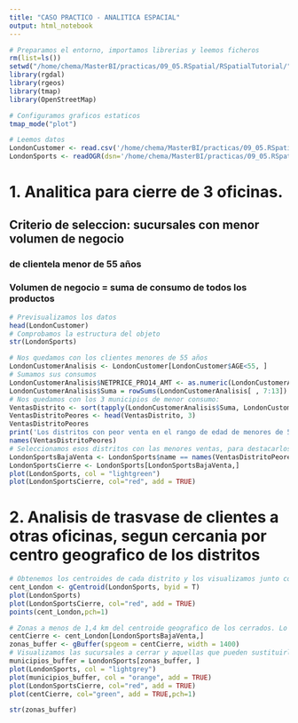 ```yaml
---
title: "CASO PRACTICO - ANALITICA ESPACIAL"
output: html_notebook
---
```


```r
# Preparamos el entorno, importamos librerias y leemos ficheros
rm(list=ls())
setwd("/home/chema/MasterBI/practicas/09_05.RSpatial/RSpatialTutorial/")
library(rgdal)
library(rgeos)
library(tmap)
library(OpenStreetMap)

# Configuramos graficos estaticos
tmap_mode("plot")

# Leemos datos
LondonCustomer <- read.csv('/home/chema/MasterBI/practicas/09_05.RSpatial/RSpatialTutorial/data/LondonCustomer.csv',header= T,sep = ';', na.strings = "?")
LondonSports <- readOGR(dsn='/home/chema/MasterBI/practicas/09_05.RSpatial/RSpatialTutorial/data', layer="london_sport")

```

# 1. Analitica para cierre de 3 oficinas.
## Criterio de seleccion: sucursales con menor volumen de negocio 
### de clientela menor de 55 años
### Volumen de negocio = suma de consumo de todos los productos

```r
# Previsualizamos los datos
head(LondonCustomer)
# Comprobamos la estructura del objeto
str(LondonSports)
```

```r
# Nos quedamos con los clientes menores de 55 años
LondonCustomerAnalisis <- LondonCustomer[LondonCustomer$AGE<55, ]
# Sumamos sus consumos
LondonCustomerAnalisis$NETPRICE_PRO14_AMT <- as.numeric(LondonCustomerAnalisis$NETPRICE_PRO14_AMT)
LondonCustomerAnalisis$Suma = rowSums(LondonCustomerAnalisis[ , 7:13])
# Nos quedamos con los 3 municipios de menor consumo:
VentasDistrito <- sort(tapply(LondonCustomerAnalisis$Suma, LondonCustomerAnalisis$name, sum), decreasing = F)
VentasDistritoPeores <- head(VentasDistrito, 3)
VentasDistritoPeores
print('Los distritos con peor venta en el rango de edad de menores de 55 años son:')
names(VentasDistritoPeores)
# Seleccionamos esos distritos con las menores ventas, para destacarlos en el mapa:
LondonSportsBajaVenta <- LondonSports$name == names(VentasDistritoPeores)[1] | LondonSports$name == names(VentasDistritoPeores)[2] | LondonSports$name == names(VentasDistritoPeores)[3]
LondonSportsCierre <- LondonSports[LondonSportsBajaVenta,]
plot(LondonSports, col = "lightgreen")
plot(LondonSportsCierre, col="red", add = TRUE)
```
# 2. Analisis de trasvase de clientes a otras oficinas, segun cercania por centro geografico de los distritos

```r
# Obtenemos los centroides de cada distrito y los visualizamos junto con los cerrados
cent_London <- gCentroid(LondonSports, byid = T)
plot(LondonSports)
plot(LondonSportsCierre, col="red", add = TRUE)
points(cent_London,pch=1)

# Zonas a menos de 1,4 km del centroide geografico de los cerrados. Lo guardamos en un buffer
centCierre <- cent_London[LondonSportsBajaVenta,]
zonas_buffer <- gBuffer(spgeom = centCierre, width = 1400)
# Visualizamos las sucursales a cerrar y aquellas que pueden sustituirlas por cercania
municipios_buffer = LondonSports[zonas_buffer, ]
plot(LondonSports, col = "lightgrey")
plot(municipios_buffer, col = "orange", add = TRUE)
plot(LondonSportsCierre, col="red", add = TRUE)
plot(centCierre, col="green", add = TRUE,pch=1)

```

```r
str(zonas_buffer)
```

